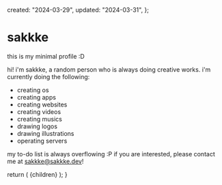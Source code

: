 
  created: "2024-03-29",
  updated: "2024-03-31",
};

# sakkke

this is my minimal profile :D

hi! i'm sakkke, a random person who is always doing creative works.
i'm currently doing the following:

- creating os
- creating apps
- creating websites
- creating videos
- creating musics
- drawing logos
- drawing illustrations
- operating servers

my to-do list is always overflowing :P
if you are interested, please contact me at [sakkke@sakkke.dev](mailto:sakkke@sakkke.dev)!

  return (
    <MdxLayout created={metadata.created} updated={metadata.updated}>
      {children}
    </MdxLayout>
  );
}
